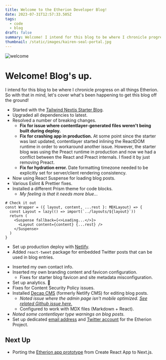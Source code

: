 ```yaml
---
title: Welcome to the Etherion Developer Blog!
date: 2023-07-31T12:57:33.505Z
tags:
  - code
  - blog
draft: false
summary: Welcome! I intend for this blog to be where I chronicle progress on all things Etherion. So with that in mind, let's cover what's been happening to get this blog off the ground!
thumbnail: /static/images/kairen-seal-portal.jpg
---
```


![welcome](/static/images/kairen-seal-portal.jpg)

# Welcome! Blog's up.

I intend for this blog to be where I chronicle progress on all things Etherion. So with that in mind, let's cover what's been happening to get this blog off the ground!

- Started with the [Tailwind Nextjs Starter Blog](https://github.com/timlrx/tailwind-nextjs-starter-blog).
- Upgraded all dependencies to latest.
- Resolved a number of breaking changes.
  - **Fix for issue where contentlayer-generated files weren't being built during deploy.**
  - **Fix for crashing app in production.**
    At some point since the starter was last updated, contentlayer started inlining the ReactDOM runtime
    in order to workaround another issue. However, the starter blog was using the Preact runtime in production
    and now we had a conflict between the React and Preact internals. I fixed it by just removing Preact.
  - **Fix for hydration error.**
    Date formatting timezone needed to be explicitly set for server/client rendering consistency.
- Now using React Suspense for loading blog posts.
- Various Eslint & Prettier fixes.
- Installed a different Prism theme for code blocks.
  - _My feeling is that it needs more blue..._

```tsx
# Check it out
const Wrapper = ({ layout, content, ...rest }: MDXLayout) => {
  const Layout = lazy(() => import(`../layouts/${layout}`))
  return (
    <Suspense fallback={<>Loading...</>}>
      <Layout content={content} {...rest} />
    </Suspense>
  )
}
```

- Set up production deploy with [Netlify](https://www.netlify.com/).
- Added `react-tweet` package for embedded Twitter posts that can be used in blog entries.

<Tweet id="837967187046354948" />

- Inserted my own contact info.
- Inserted my own branding content and favicon configuration.
  - Fixes for starter blog favicon and site metadata misconfiguration.
- Set up analytics. 👀
- Fixes for Content Security Policy issues.
- Installed [Decap CMS](https://decapcms.org/) (formerly Netlify CMS) for editing blog posts.
  - _Noted issue where the admin page isn't mobile optimized. [See related Github issue here.](https://github.com/decaporg/decap-cms/issues/441#issuecomment-1321010883)_
  - Configured to work with MDX files (Markdown + React).
- _Noted some contentlayer type warnings on blog posts._
- Set up dedicated [email address](mailto:azaeres@etherion.app) and [Twitter account](https://twitter.com/EtherionExp) for the Etherion Project.

## Next Up

- Porting the [Etherion app prototype](https://latest.etherion.app/) from Create React App to Next.js.
